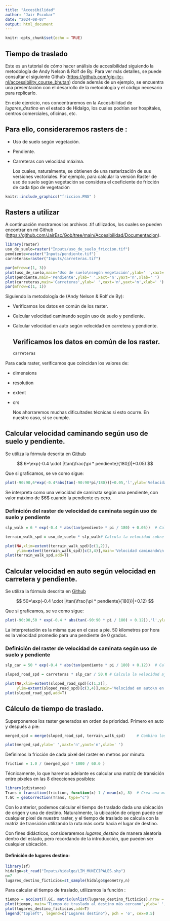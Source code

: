 ```yaml
---
title: "Accesibilidad"
author: "Jair Escobar"
date: "2024-08-07"
output: html_document
---
```


```r
knitr::opts_chunk$set(echo = TRUE)
```

## Tiempo de traslado

Este es un tutorial de cómo hacer análisis de accesibilidad siguiendo la metodología de Andy Nelson & Rolf de By. Para ver más detalles, se puede consultar el siguiente Github (<https://github.com/gip-itc-nl/accessibility_course_bhutan>) donde además de un ejemplo, se encuentra una presentación con el desarrollo de la metodología y el código necesario para replicarlo.

En este ejercicio, nos concentraremos en la Accesibilidad de $lugares$\_$destino$ en el estado de Hidalgo, los cuales podrían ser hospitales, centros comerciales, oficinas, etc.

## Para ello, consideraremos rasters de :

-   Uso de suelo según vegetación.

-   Pendiente.

-   Carreteras con velocidad máxima.

    Los cuales, naturalmente, se obtienen de una rasterización de sus versiones vectoriales. Por ejemplo, para calcular la versión Raster de uso de suelo según vegetación se considera el coeficiente de fricción de cada tipo de vegetación

```r
knitr::include_graphics("friccion.PNG" )
```

## Rasters a utilizar

A continuación mostramos los archivos .tif utilizados, los cuales se pueden encontrar en mi Github (<https://github.com/JairEsc/Gob/tree/main/Accesibilidad/Documentacion>).

```r
library(raster)
uso_de_suelo=raster("Inputs/uso_de_suelo_friccion.tif")
pendiente=raster("Inputs/pendiente.tif")
carreteras=raster("Inputs/carreteras.tif")
```

```r
par(mfrow=c(1, 3))
plot(uso_de_suelo,main='Uso de suelo\nsegún vegetación',ylab=' ',xaxt='n',yaxt='n',xlab=' ')
plot(pendiente,main='Pendiente',ylab=' ',xaxt='n',yaxt='n',xlab=' ')
plot(carreteras,main='Carreteras',ylab=' ',xaxt='n',yaxt='n',xlab=' ')
par(mfrow=c(1, 1))
```

Siguiendo la metodología de (Andy Nelson & Rolf de By):

-   Verificamos los datos en común de los raster.

-   Calcular velocidad caminando según uso de suelo y pendiente.

-   Calcular velocidad en auto según velocidad en carretera y pendiente.

    ## Verificamos los datos en común de los raster.

    ```r
    carreteras
    ```

Para cada raster, verificamos que coincidan los valores de:

-   dimensions

-   resolution

-   extent

-   crs

    Nos ahorraremos muchas dificultades técnicas si esto ocurre. En nuestro caso, sí se cumple.

## Calcular velocidad caminando según uso de suelo y pendiente.

Se utiliza la fórmula descrita en [Github](https://github.com/gip-itc-nl/accessibility_course_bhutan/blob/master/CSI_AccessibilityMapping_2up.pdf)

$$
6*\exp(-0.4 \cdot |\tan(\frac{\pi * pendiente}{180})|+0.05)
$$

Que si graficamos, se ve como sigue:

```r
plot(-90:90,6*exp(-0.4*abs(tan(-90:90*pi/180)))+0.05,'l',ylab='Velocidad km/h',main='Velocidad caminando\n en función de la pendiente',xlab='Grados')
```

Se interpreta como una velocidad de caminata según una pendiente, con valor máximo de \$6\$ cuando la pendiente es cero.

### Definición del raster de velocidad de caminata según uso de suelo y pendiente

```r
slp_walk = 6 * exp(-0.4 * abs(tan(pendiente * pi / 180) + 0.05))  # Calcula la velocidad de caminata ajustada por la pendiente.

terrain_walk_spd = uso_de_suelo * slp_walk# Calcula la velocidad sobre el terreno ajustada por la pendiente y el uso de suelo.

```

```r
plot(NA,xlim=extent(terrain_walk_spd)[c(1,2)],
     ylim=extent(terrain_walk_spd)[c(3,4)],main='Velocidad caminando\n en función de la pendiente y fricción del uso de suelo\n ',ylab=' ',xaxt='n',yaxt='n',xlab=' ')
plot(terrain_walk_spd,add=T)
```

## Calcular velocidad en auto según velocidad en carretera y pendiente.

Se utiliza la fórmula descrita en [Github](https://github.com/gip-itc-nl/accessibility_course_bhutan/blob/master/CSI_AccessibilityMapping_2up.pdf)

$$
50*\exp(-0.4 \cdot |\tan(\frac{\pi * pendiente}{180})|+0.12)
$$

Que si graficamos, se ve como sigue:

```r
plot(-90:90,50 * exp(-0.4 * abs(tan(-90:90 * pi / 180) + 0.12)),'l',ylab='Velocidad km/h',main='Velocidad en auto en función de la pendiente',xlab='Grados')
```

La interpretación es la misma que en el caso a pie. $50$ kilometros por hora es la velocidad promedio para una pendiente de 0 grados.

### Definición del raster de velocidad de caminata según uso de suelo y pendiente

```r
slp_car = 50 * exp(-0.4 * abs(tan(pendiente * pi / 180) + 0.12))  # Calcula la velocidad sobre carreteras ajustada por la pendiente.

sloped_road_spd = carreteras * slp_car / 50.0 # Calcula la velocidad ajustada por pendiente para carreteras y la convierte en un raster.

```

```r
plot(NA,xlim=extent(sloped_road_spd)[c(1,2)],
     ylim=extent(sloped_road_spd)[c(3,4)],main='Velocidad en auto\n en función de la pendiente',ylab=' ',xaxt='n',yaxt='n',xlab=' ')
plot(sloped_road_spd,add=T)
```

## Cálculo de tiempo de traslado.

Superponemos los raster generados en orden de prioridad. Primero en auto y después a pie:

```r
merged_spd = merge(sloped_road_spd, terrain_walk_spd)     # Combina los rasters de velocidad de carreteras y terreno.
```

```r
plot(merged_spd,ylab=' ',xaxt='n',yaxt='n',xlab=' ')
```

Definimos la fricción de cada pixel del raster en metros por minuto:

```r
friction = 1.0 / (merged_spd * 1000 / 60.0 ) 
```

Técnicamente, lo que haremos adelante es calcular una matríz de transición entre pixeles en las 8 direcciones posibles:

```r
library(gdistance)
Trans = transition(friction, function(x) 1 / mean(x), 8)  # Crea una matriz de transición basada en la fricción.
T.GC = geoCorrection(Trans, type="c")
```

Con lo anterior, podemos calcular el tiempo de traslado dada una ubicación de origen y una de destino. Naturalmente, la ubicación de origen puede ser cualquier pixel de nuestro raster, y el tiempo de traslado se calcula con la matriz de transición utilizando la ruta más corta hacia el lugar de destino.

Con fines didácticos, consideraremos $lugares$\_$destino$ de manera aleatoria dentro del estado, pero recordando de la introducción, que pueden ser cualquier ubicación.

#### Definición de lugares destino:

```r
library(sf)
hidalgo=st_read("Inputs/hidalgo/LIM_MUNICIPALES.shp")
n=7
lugares_destino_ficticios=st_sample(hidalgo$geometry,n)
```

Para calcular el tiempo de traslado, utilizamos la función :

```r
tiempo = accCost(T.GC, matrix(unlist(lugares_destino_ficticios),nrow = n,ncol = 2,byrow = T))  # Calcula el costo acumulado desde un punto de inicio (coordenadas especificadas) usando la matriz de transición corregida (T.GC).
plot(tiempo, main='Tiempo de traslado al destino más cercano',ylab=' ',xaxt='n',yaxt='n',xlab=' ')
plot(lugares_destino_ficticios,add=T)
legend("topleft", legend=c("Lugares destino"), pch = 'o', cex=0.5)
```
